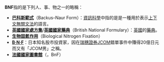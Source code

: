 '''BNF'''指的是下列人、事、物之一的略稱：

*'''[[巴科斯範式|巴科斯範式]]'''（Backus–Naur Form）：[[資訊科學|資訊科學]]中指的是是一種用於表示[[上下文無關文法|上下文無關文法]]的語言。
*'''[[英國國家處方集|英國國家處方集]]'''/'''[[英國國家藥典|英國國家藥典]]'''（British National Formulary）：[[英國|英國]]的[[藥典|藥典]]。
*'''[[固氮作用|生物固氮作用]]'''（Biological Nitrogen Fixation）
*'''[[B·N·F|B·N·F]]'''：日本知名股市投資家，因在[[瑞穗證券|瑞穗證券]]JCOM錯單事件中賺得20億日元而又有「JCOM男」之稱。
*'''[[法國國家圖書館|法國國家圖書館]]'''（{{lang|fr|Bibliothèque nationale de France}}，BnF）

{{disambig|Cat=三字拉丁字母缩写消歧义}}